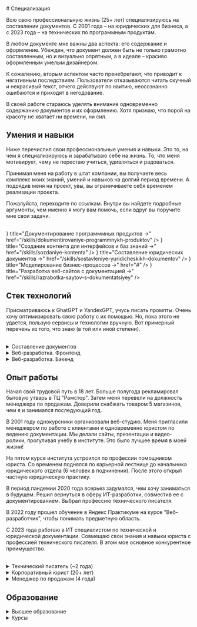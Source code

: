 
<br />
# Специализация

Всю свою профессиональную жизнь (25+ лет) специализируюсь на составлении документов. С 2001 года – на юридических для бизнеса, а с 2023 года – на технических по программным продуктам.

В любом документе мне важны два аспекта: его содержание и оформление. Убежден, что документ должен быть не только грамотно составленным, но и визуально опрятным, а в идеале – красиво оформленным умелым дизайнером. 

К сожалению, вторым аспектом часто пренебрегают, что приводит к негативным последствиям. Пользователи отказываются читать скучный и некрасивый текст, отчего действуют по наитию, неосознанно ошибаются и приходят в негодование.

В своей работе стараюсь уделять внимание одновременно содержанию документов и их оформлению. Хотя признаю, что порой на красоту не хватает ни времени, ни сил.

## Умения и навыки

Ниже перечислил свои профессиональные умения и навыки. Это то, на чем я специализируюсь и зарабатываю себе на жизнь. То, что меня мотивирует, чему не перестаю учиться, удивляться и радоваться.

Принимая меня на работу в штат компании, вы получаете весь комплекс моих знаний, умений и навыков на долгий период времени. А подрядив меня на проект, увы, вы ограничиваете себя временем реализации проекта. 

Пожалуйста, переходите по ссылкам. Внутри вы найдете подробные аргументы, чем именно я могу вам помочь, если вдруг вы поручите мне свои задачи. 

<br />

<Cards num={1}>
  <Cards.Card
    icon={<svg xmlns="http://www.w3.org/2000/svg" fill="none" viewBox="0 0 24 24" strokeWidth="1.5" stroke="currentColor"> <path strokeLinecap="round" strokeLinejoin="round" d="M15.75 17.25v3.375c0 .621-.504 1.125-1.125 1.125h-9.75a1.125 1.125 0 01-1.125-1.125V7.875c0-.621.504-1.125 1.125-1.125H6.75a9.06 9.06 0 011.5.124m7.5 10.376h3.375c.621 0 1.125-.504 1.125-1.125V11.25c0-4.46-3.243-8.161-7.5-8.876a9.06 9.06 0 00-1.5-.124H9.375c-.621 0-1.125.504-1.125 1.125v3.5m7.5 10.375H9.375a1.125 1.125 0 01-1.125-1.125v-9.25m12 6.625v-1.875a3.375 3.375 0 00-3.375-3.375h-1.5a1.125 1.125 0 01-1.125-1.125v-1.5a3.375 3.375 0 00-3.375-3.375H9.75"/> </svg>}
    title="Документирование программмных продуктов →"
    href="/skills/dokumentirovaniye-programmnykh-produktov"
  />
  <Cards.Card
    icon={<svg xmlns="http://www.w3.org/2000/svg" fill="none" viewBox="0 0 24 24" strokeWidth="1.5" stroke="currentColor"> <path strokeLinecap="round" strokeLinejoin="round" d="M19.5 14.25v-2.625a3.375 3.375 0 00-3.375-3.375h-1.5A1.125 1.125 0 0113.5 7.125v-1.5a3.375 3.375 0 00-3.375-3.375H8.25m0 12.75h7.5m-7.5 3H12M10.5 2.25H5.625c-.621 0-1.125.504-1.125 1.125v17.25c0 .621.504 1.125 1.125 1.125h12.75c.621 0 1.125-.504 1.125-1.125V11.25a9 9 0 00-9-9z" /></svg>}
    title="Создание контента для интерфейсов и баз знаний →"
    href="/skills/sozdaniye-kontenta"
  />
  <Cards.Card
    icon={<svg xmlns="http://www.w3.org/2000/svg" fill="none" viewBox="0 0 24 24" strokeWidth="1.5" stroke="currentColor"> <path strokeLinecap="round" strokeLinejoin="round" d="M12 7.5h1.5m-1.5 3h1.5m-7.5 3h7.5m-7.5 3h7.5m3-9h3.375c.621 0 1.125.504 1.125 1.125V18a2.25 2.25 0 01-2.25 2.25M16.5 7.5V18a2.25 2.25 0 002.25 2.25M16.5 7.5V4.875c0-.621-.504-1.125-1.125-1.125H4.125C3.504 3.75 3 4.254 3 4.875V18a2.25 2.25 0 002.25 2.25h13.5M6 7.5h3v3H6v-3z" /> </svg>}
    title="Составление юридических документов →"
    href="/skills/sostavleniye-yuridicheskikh-dokumentov"
  />
	<Cards.Card
    icon={<svg viewBox="0 0 24 23" fill="currentColor" xmlns="http://www.w3.org/2000/svg"> <path d="M23.2585 14.1175H21.391V11.4637C21.39 11.0208 21.2136 10.5964 20.9005 10.2833C20.5873 9.97015 20.1629 9.79377 19.7201 9.79274H12.7415V6.45086H14.609C14.7393 6.45086 14.8643 6.39908 14.9565 6.30691C15.0487 6.21475 15.1004 6.08974 15.1004 5.9594V1.24145C15.1004 1.11111 15.0487 0.986109 14.9565 0.893943C14.8643 0.801778 14.7393 0.75 14.609 0.75H9.89103C9.76068 0.75 9.63568 0.801778 9.54352 0.893943C9.45135 0.986109 9.39957 1.11111 9.39957 1.24145V5.9594C9.39957 6.08974 9.45135 6.21475 9.54352 6.30691C9.63568 6.39908 9.76068 6.45086 9.89103 6.45086H11.7585V9.79274H4.77991C4.33707 9.79377 3.91267 9.97015 3.59953 10.2833C3.28639 10.5964 3.11001 11.0208 3.10897 11.4637V14.1175H1.24145C1.11111 14.1175 0.986109 14.1693 0.893943 14.2615C0.801778 14.3536 0.75 14.4786 0.75 14.609V21.6859C0.75 21.8162 0.801778 21.9412 0.893943 22.0334C0.986109 22.1256 1.11111 22.1774 1.24145 22.1774H5.9594C6.08974 22.1774 6.21475 22.1256 6.30691 22.0334C6.39908 21.9412 6.45085 21.8162 6.45085 21.6859V14.609C6.45085 14.4786 6.39908 14.3536 6.30691 14.2615C6.21475 14.1693 6.08974 14.1175 5.9594 14.1175H4.09188V11.4637C4.09291 11.2815 4.16573 11.1071 4.29454 10.9783C4.42335 10.8495 4.59775 10.7767 4.77991 10.7756H11.7585V14.1175H9.89103C9.76068 14.1175 9.63568 14.1693 9.54352 14.2615C9.45135 14.3536 9.39957 14.4786 9.39957 14.609V21.6859C9.39957 21.8162 9.45135 21.9412 9.54352 22.0334C9.63568 22.1256 9.76068 22.1774 9.89103 22.1774H14.609C14.7393 22.1774 14.8643 22.1256 14.9565 22.0334C15.0487 21.9412 15.1004 21.8162 15.1004 21.6859V14.609C15.1004 14.4786 15.0487 14.3536 14.9565 14.2615C14.8643 14.1693 14.7393 14.1175 14.609 14.1175H12.7415V10.7756H19.7201C19.9022 10.7767 20.0767 10.8495 20.2055 10.9783C20.3343 11.1071 20.4071 11.2815 20.4081 11.4637V14.1175H18.5406C18.4103 14.1175 18.2853 14.1693 18.1931 14.2615C18.1009 14.3536 18.0491 14.4786 18.0491 14.609V21.6859C18.0491 21.8162 18.1009 21.9412 18.1931 22.0334C18.2853 22.1256 18.4103 22.1774 18.5406 22.1774H23.2585C23.3889 22.1774 23.5139 22.1256 23.6061 22.0334C23.6982 21.9412 23.75 21.8162 23.75 21.6859V14.609C23.75 14.4786 23.6982 14.3536 23.6061 14.2615C23.5139 14.1693 23.3889 14.1175 23.2585 14.1175ZM10.3825 1.73291H14.1175V5.46795H10.3825V1.73291ZM5.46795 21.1944H1.73291V15.1004H5.46795V21.1944ZM14.1175 21.1944H10.3825V15.1004H14.1175V21.1944ZM22.7671 21.1944H19.0321V15.1004H22.7671V21.1944Z" /> </svg>}
    title="Моделирование бизнес-процессов →"
    href="#"
  />
	<Cards.Card
    icon={<svg xmlns="http://www.w3.org/2000/svg" fill="none" viewBox="0 0 24 24" strokeWidth="1.5" stroke="currentColor"> <path strokeLinecap="round" strokeLinejoin="round" d="M4.5 12a7.5 7.5 0 0015 0m-15 0a7.5 7.5 0 1115 0m-15 0H3m16.5 0H21m-1.5 0H12m-8.457 3.077l1.41-.513m14.095-5.13l1.41-.513M5.106 17.785l1.15-.964m11.49-9.642l1.149-.964M7.501 19.795l.75-1.3m7.5-12.99l.75-1.3m-6.063 16.658l.26-1.477m2.605-14.772l.26-1.477m0 17.726l-.26-1.477M10.698 4.614l-.26-1.477M16.5 19.794l-.75-1.299M7.5 4.205L12 12m6.894 5.785l-1.149-.964M6.256 7.178l-1.15-.964m15.352 8.864l-1.41-.513M4.954 9.435l-1.41-.514M12.002 12l-3.75 6.495" /> </svg>}
		title="Разработка веб-сайтов с документацией →"
    href="/skills/razrabotka-saytov-s-dokumentatsiyey"
  />
</Cards>

## Стек технологий

Присматриваюсь к GhatGPT и YandexGPT, учусь писать промпты. Очень хочу оптимизировать свою работу с их помощью. Но, пока этого не удается, пользую сервисы и технологии вручную. Вот примерный перечень из того, что знаю (в той или иной степени).

<br />

<details>
  <summary>Составление документов</summary>
	<p style={{margin: "10px 0", display: "flex", flexWrap: "wrap", gap: "8px"}}>
		<img src="https://img.shields.io/badge/GoogleApps-informational?style=flat&logo=google&logoColor=white&labelColor=4285F4&color=4e4e4e" alt="Google Apps" />
		<img src="https://img.shields.io/badge/Markdown-informational?style=flat&logo=MarkDown&logoColor=white&labelColor=000000&color=4E4E4E" alt="Markdown" />
		<img src="https://img.shields.io/badge/Git-informational?style=flat&logo=git&logoColor=white&labelColor=F05032&color=4E4E4E" alt="Git" />
		<img src="https://img.shields.io/badge/GitHub-informational?style=flat&logo=GitHub&logoColor=white&labelColor=181717&color=4E4E4E" alt="Github" />
		<img src="https://img.shields.io/badge/Draw.io-informational?style=flat&logo=diagramsdotnet&logoColor=white&labelColor=F08705&color=4e4e4e" alt="Draw.io" />
		<img src="https://img.shields.io/badge/Photoshop-informational?style=flat&logo=adobephotoshop&logoColor=white&labelColor=31A8FF&color=4E4E4E" alt="Photoshop" />
		<img src="https://img.shields.io/badge/Figma-informational?style=flat&logo=figma&logoColor=white&labelColor=F24E1E&color=4E4E4E" alt="Figma" />
		<img src="https://img.shields.io/badge/Obsidian-informational?style=flat&logo=obsidian&logoColor=white&labelColor=7C3AED&color=4e4e4e" alt="Obsidian" />
		<img src="https://img.shields.io/badge/Storybook-informational?style=flat&logo=Storybook&logoColor=white&labelColor=FF4785&color=4E4E4E" alt="Storybook" />
	</p>
</details>

<details>
  <summary>Веб-разработка. Фронтенд</summary>
	<p style={{margin: "10px 0", display: "flex", flexWrap: "wrap", gap: "8px"}}>
		<img src="https://img.shields.io/badge/HTML-informational?style=flat&logo=html5&logoColor=white&labelColor=E34F26&color=4E4E4E" alt="HTML" />
		<img src="https://img.shields.io/badge/CSS-informational?style=flat&logo=css3&logoColor=white&labelColor=1572B6&color=4E4E4E" alt="CSS" />
		<img src="https://img.shields.io/badge/SCSS-informational?style=flat&logo=sass&logoColor=white&labelColor=CC6699&color=4E4E4E" alt="SCSS" />
		<img src="https://img.shields.io/badge/Tailwind-informational?style=flat&logo=tailwindcss&logoColor=white&labelColor=CC6699&color=4E4E4E" alt="SCSS" />
		<img src="https://img.shields.io/badge/JavaScript-informational?style=flat&logo=JavaScript&logoColor=white&labelColor=F7DF1E&color=4E4E4E" alt="JavaScript" />
		<img src="https://img.shields.io/badge/TypeScript-informational?style=flat&logo=typescript&logoColor=white&labelColor=3178C6&color=4E4E4E" alt="Typescript" />
		<img src="https://img.shields.io/badge/React-informational?style=flat&logo=React&logoColor=white&labelColor=61dafb&color=4e4e4e" alt="React.js" />
		<img src="https://img.shields.io/badge/Next.js-informational?style=flat&logo=nextdotjs&logoColor=white&labelColor=000&color=4e4e4e" alt="Next.js" />
		<img src="https://img.shields.io/badge/Nextra-informational?style=flat&logo=nextra&logoColor=white&labelColor=000&color=4e4e4e" alt="Nextra" />
		<img src="https://img.shields.io/badge/Tilda-informational?style=flat&logo=tildapublishing&logoColor=white&labelColor=FFA282&color=4e4e4e" alt="Tilda" />
	</p>
</details>

<details>
  <summary>Веб-разработка. Бэкенд</summary>
	<p style={{margin: "10px 0", display: "flex", flexWrap: "wrap", gap: "8px"}}>
		<img src="https://img.shields.io/badge/Node.js-informational?style=flat&logo=Node.js&logoColor=white&labelColor=6DA55F&color=4E4E4E" alt="Node.js" />
		<img src="https://img.shields.io/badge/Express.js-informational?style=flat&logo=Express&logoColor=white&labelColor=404D59&color=4E4E4E" alt="Express.js. Fast, unopinionated, minimalist web framework for Node.js" />
		<img src="https://img.shields.io/badge/nginx-informational?style=flat&logo=nginx&logoColor=white&labelColor=009639&color=4E4E4E" alt="nginx documentation" />
		<img src="https://img.shields.io/badge/pm2-informational?style=flat&logo=pm2&logoColor=white&labelColor=2B037A&color=4E4E4E" alt="PM2. Advanced, production process manager for Node.js" />
		<img src="https://img.shields.io/badge/Babel-informational?style=flat&logo=babel&logoColor=white&labelColor=F9DC3E&color=4E4E4E" alt="Babel" />
		<img src="https://img.shields.io/badge/MongoDB-informational?style=flat&logo=MongoDB&logoColor=white&labelColor=4EA94B&color=4E4E4E" alt="MongoDB Documentation" />
	</p>
</details>

## Опыт работы

Начал свой трудовой путь в 18 лет. Больше полугода рекламировал бытовую утварь в ТЦ "Рамстор". Затем меня перевели на должность менеджера по продажам. Доверили снабжать товаром 5 магазинов, чем я и занимался последующий год.

В 2001 году однокурсники организовали веб-студию. Меня пригласили менеджером по работе с клиентами и одновременно юристом по ведению документации. Мы делали сайты, презентации и видео-ролики, прогуливая учебу в институте. Это было лучшее время в моей жизни!

На пятом курсе института устроился по профессии помощником юриста. Со временем поднялся по карьерной лестнице до начальника юридического отдела (6 человек в подчинении). После этого открыл частную юридическую практику.

В период пандемии 2020 года всерьез задумался, чем хочу заниматься в будущем. Решил вернуться в сферу ИТ-разработки, совместив ее с документированием. Выбрал профессию технического писателя. 

В 2022 году прошел обучение в Яндекс Практикуме на курсе "Веб-разработчик", чтобы понимать предметную область. 

С 2023 года работаю в ИТ специалистом по технической и юридической документации. Совмещаю свои знания и навыки юриста с профессией технического писателя. В этом мое основное конкурентное преимущество.

<br />

<details>
	<summary>Технический писатель (~2 года)</summary>
	- 2024-2025 – КТБ, отдел ИТ-проектирования, на проект
	- 2023-2024 – ИТ-компания, разработчик ИИ-сервисов, MedTech
</details>

<details>
	<summary>Корпоративный юрист (20+ лет)</summary>
	- 2021-2022 – Аудиторская компания
	- 2020-2021 – ИТ-компания, FinTech (на проект)
	- 2015-2020 – Сеть медицинских лабораторий
	- 2010-2015 – Сеть салонов одежды и мебели
	- 2008-2011 – Консалтинговая компания
	- 2005-2008 – Автотехцентры Volkswagen и Honda
	- 2004-2005 – Сеть ресторанов и кафе
	- 2003-2004 – Аптечная сеть
</details>

<details>
	<summary>Менеджер по продажам (4 года)</summary>
	- 2001-2003 – Веб-студия, менеджер по работе с клиентами, юрист
	- 2000-2001 – Торгово-инвестиционная компания, специалист отдела сбыта
	- 1999-2000 – Торговая компания, мерчендайзер в гипермаркетах Рамстор
</details>

## Образование

<details>
	<summary>Высшее образование</summary>
	- 1998-2003, Институт международной торговли и права (при ВАВТ Минэкономразвития России), юриспруденция
</details>

<details>
	<summary>Курсы</summary>
	- 2022 – Яндекс Практикум, веб-разработка (Full Stack)
	- 2021 – Академия Бизнеса и Управления Системами, библиотечное дело
	- 2021 – АБиУС, методическая деятельность в сфере профобразования
	- 2020 – Udemy, курсы по веб-разработке (Front-End)
	- 2019 – City Business School, личная эффективность и управленческие навыки
	- 2018 – РЭУ им. Г.В. Плеханова, управление персоналом
</details>